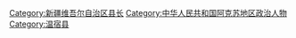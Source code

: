[[Category:新疆维吾尔自治区县长|Category:新疆维吾尔自治区县长]]
[[Category:中华人民共和国阿克苏地区政治人物|Category:中华人民共和国阿克苏地区政治人物]]
[[Category:温宿县|Category:温宿县]]